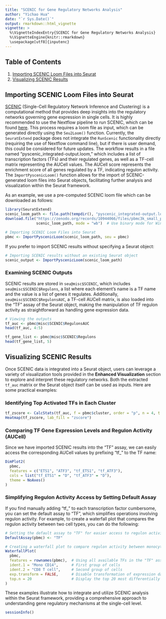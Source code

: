 ```yaml
---
title: "SCENIC for Gene Regulatory Networks Analysis"
author: "Yichao Hua"
date: "`r Sys.Date()`"
output: rmarkdown::html_vignette
vignette: >
  %\VignetteIndexEntry{SCENIC for Gene Regulatory Networks Analysis}
  %\VignetteEngine{knitr::rmarkdown}
  \usepackage[utf8]{inputenc}
---
```


## Table of Contents

1. [Importing SCENIC Loom Files into Seurat](#importing-scenic-loom-files-into-seurat)
2. [Visualizing SCENIC Results](#visualizing-scenic-results) 

## Importing SCENIC Loom Files into Seurat {#importing-scenic-loom-files-into-seurat}

[SCENIC](https://www.nature.com/articles/nmeth.4463) (Single-Cell Regulatory Network Inference and Clustering) is a computational method that provides deep insights into the regulatory networks governing gene expression in single cells. It is highly recommended to use the Nextflow pipeline to run SCENIC, which can be found [here](https://github.com/aertslab/SCENICprotocol/). This process requires a loom file as input, which can be generated directly using the `Seu2Loom()` function. Currently, the `SeuratExtend` package does not integrate the `RunScenic` functionality directly (requiring the use of Nextflow command line), but if there is user demand, this could be considered for future updates. The workflow results in a file named "pyscenic_integrated-output.loom," which includes a list of transcription factors (TFs) and their regulated genes, as well as a TF-cell matrix representing the AUCell values. The AUCell score represents the enrichment score of all genes regulated by a TF, indicating regulon activity. The `ImportPyscenicLoom()` function allows for the import of SCENIC-generated loom files into Seurat objects, facilitating further analysis and visualization within the Seurat framework.

As an example, we use a pre-computed SCENIC loom file which can be downloaded as follows:

```r
library(SeuratExtend)
scenic_loom_path <- file.path(tempdir(), "pyscenic_integrated-output.loom")
download.file("https://zenodo.org/records/10944066/files/pbmc3k_small_pyscenic_integrated-output.loom",
              scenic_loom_path, mode = "wb")  # Use binary mode for Windows compatibility

# Importing SCENIC Loom Files into Seurat
pbmc <- ImportPyscenicLoom(scenic_loom_path, seu = pbmc)
```

If you prefer to import SCENIC results without specifying a Seurat object:

```r
# Importing SCENIC results without an existing Seurat object
scenic_output <- ImportPyscenicLoom(scenic_loom_path)
```

### Examining SCENIC Outputs

SCENIC results are stored in `seu@misc$SCENIC`, which includes `seu@misc$SCENIC$Regulons`, a list where each element's name is a TF name and the value is a list of genes it regulates. Additionally, `seu@misc$SCENIC$RegulonsAUC`, a TF-cell AUCell matrix, is also loaded into the "TF" assay of the Seurat object, making the manipulation of TF regulon activity as straightforward as handling gene expression data.

```r
# Viewing the outputs
tf_auc <- pbmc@misc$SCENIC$RegulonsAUC
head(tf_auc, 4:5)

tf_gene_list <- pbmc@misc$SCENIC$Regulons
head(tf_gene_list, 5)
```

## Visualizing SCENIC Results {#visualizing-scenic-results}

Once SCENIC data is integrated into a Seurat object, users can leverage a variety of visualization tools provided in the **Enhanced Visualization** section to explore and interpret these regulatory networks. Both the extracted `tf_auc` matrix or the Seurat object itself can be used as inputs. Here are some practical examples:

### Identifying Top Activated TFs in Each Cluster

```r
tf_zscore <- CalcStats(tf_auc, f = pbmc$cluster, order = "p", n = 4, t = TRUE)
Heatmap(tf_zscore, lab_fill = "zscore")
```

### Comparing TF Gene Expression Levels and Regulon Activity (AUCell)

Since we have imported SCENIC results into the "TF" assay, we can easily access the corresponding AUCell values by prefixing "tf_" to the TF name:

```r
DimPlot2(
  pbmc,
  features = c("ETS1", "ATF3", "tf_ETS1", "tf_ATF3"),
  cols = list("tf_ETS1" = "D", "tf_ATF3" = "D"),
  theme = NoAxes()
)
```

### Simplifying Regulon Activity Access by Setting Default Assay

If you find manually adding "tf_" to each transcription factor cumbersome, you can set the default assay to "TF", which simplifies operations involving regulon activity. For example, to create a waterfall plot that compares the regulon activity between two cell types, you can do the following:

```r
# Setting the default assay to "TF" for easier access to regulon activity
DefaultAssay(pbmc) <- "TF"

# Creating a waterfall plot to compare regulon activity between monocytes and CD8 T cells
WaterfallPlot(
  pbmc,
  features = rownames(pbmc),  # Using all available TFs in the "TF" assay
  ident.1 = "Mono CD14",      # First group of cells
  ident.2 = "CD8 T cell",     # Second group of cells
  exp.transform = FALSE,      # Disable transformation of expression data
  top.n = 20                  # Display the top 20 most differentially active TFs
)
```

These examples illustrate how to integrate and utilize SCENIC analysis within the Seurat framework, providing a comprehensive approach to understanding gene regulatory mechanisms at the single-cell level.

```r
sessionInfo()
```
